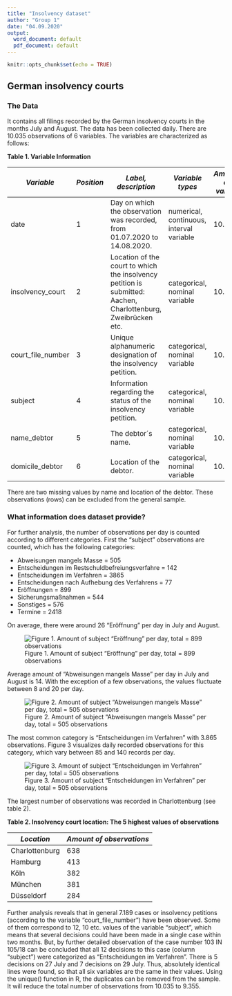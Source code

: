 ---
title: "Insolvency dataset"
author: "Group 1"
date: "04.09.2020"
output:
  word_document: default
  pdf_document: default
---

```{r setup, include=FALSE}
knitr::opts_chunk$set(echo = TRUE)
```

## German insolvency courts
### The Data
It contains all filings recorded by the German insolvency courts in the months July and August. 
The data has been collected daily. There are 10.035 observations of 6 variables. The variables are characterized as follows:

**Table 1. Variable Information**

| *Variable*       |*Position*|*Label, description*|*Variable types* |*Amount of values*|
|------------------|----------|--------------------|-----------------|------------------|
| date             |1         | Day on which the observation was recorded, from 01.07.2020 to 14.08.2020.|numerical, continuous, interval variable| 10.035|
| insolvency_court |2         | Location of the court to which the insolvency petition is submitted: Aachen, Charlottenburg, Zweibrücken etc.|categorical, nominal variable| 10.035|
|court_file_number |3         | Unique alphanumeric designation of the insolvency petition.|categorical, nominal variable| 10.035|
|subject |4         | Information regarding the status of the insolvency petition.|categorical, nominal variable| 10.035|
|name_debtor       |5         | The debtor´s name.|categorical, nominal variable| 10.033|
|domicile_debtor   |6         | Location of the debtor.|categorical, nominal variable| 10.033|

There are two missing values by name and location of the debtor. These observations (rows) can be excluded from the general sample.

### What information does dataset provide?
For further analysis, the number of observations per day is counted according to different categories. First the "subject" observations are counted, which has the following categories:

- Abweisungen mangels Masse = 505
- Entscheidungen im Restschuldbefreiungsverfahre = 142
- Entscheidungen im Verfahren = 3865
- Entscheidungen nach Aufhebung des Verfahrens = 77
- Eröffnungen = 899
- Sicherungsmaßnahmen = 544
- Sonstiges = 576
- Termine = 2418

On average, there were around 26 "Eröffnung" per day in July and August. 

![Figure 1. Amount of subject "Eröffnung" per day, total = 899 observations](C:/Users/Olga Sagradov/Documents/R/vhb_qear20/raw_data/Rplot01.png)

\newpage 

Average amount of "Abweisungen mangels Masse" per day in July and August is 14. With the exception of a few observations, the values fluctuate between 8 and 20 per day.

![Figure 2. Amount of subject "Abweisungen mangels Masse" per day, total = 505 observations](C:/Users/Olga Sagradov/Documents/R/vhb_qear20/raw_data/Rplot02.png)

The most common category is "Entscheidungen im Verfahren" with 3.865 observations. Figure 3 visualizes daily recorded observations for this category, which vary between 85 and 140 records per day.

![Figure 3. Amount of subject "Entscheidungen im Verfahren" per day, total = 505 observations](C:/Users/Olga Sagradov/Documents/R/vhb_qear20/raw_data/Rplot03.png)


The largest number of observations was recorded in Charlottenburg (see table 2).

**Table 2. Insolvency court location: The 5 highest values of observations **

| *Location*       |*Amount of observations*|
|------------------|------------------------|
| Charlottenburg   |638                     |
| Hamburg   |413                     |
| Köln   |382                     |
| München   |381                     |
| Düsseldorf   |284                     |


Further analysis reveals that in general 7.189 cases or insolvency petitions (according to the variable "court_file_number") have been observed. Some of them correspond to 12, 10 etc. values  of the variable "subject", which means that several decisions could have been made in a single case within two months. But, by further detailed observation of the case number 103 IN 105/18 can be concluded that all 12 decisions to this case (column "subject") were categorized as "Entscheidungen im Verfahren". There is 5 decisions on 27 July and 7 decisions on 29 July. Thus, absolutely identical lines were found, so that all six variables are the same in their values. Using the unique() function in R, the duplicates can be removed from the sample. It will reduce the total number of observations from 10.035 to 9.355.

